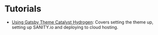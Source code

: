 <SEO
  title="Tutorials"
  description="Tutorials for building and creating Gatsby sites based on Gatsby Theme Catalyst.Gatsby Theme Catalyst is an opinionated set of integrated themes and starters to accelerate your next Gatsby project."
/>

# Tutorials

- [Using Gatsby Theme Catalyst Hydrogen](/docs/tutorials/using-gatsby-theme-catalyst-hydrogen/): Covers setting the theme up, setting up SANITY.io and deploying to cloud hosting.
